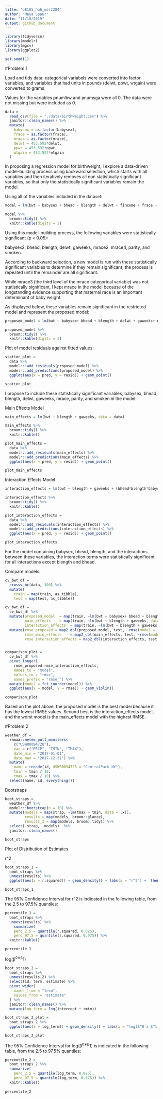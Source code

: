 ```yaml
---
title: "p8105_hw6_mss2284"
author: "Maya Spaur"
date: "11/16/2019"
output: github_document
---
```


```r
library(tidyverse)
library(modelr)
library(mgcv)
library(ggplot2)

set.seed(1)
```

#Problem 1

Load and tidy data: categorical variabels were converted into factor variables, and variables that had units in pounds (delwt, ppwt, wtgain) were converted to grams.

Values for the variables pnumlbw and pnumsga were all 0. The data were not missing but were included as 0.

```r
data = 
  read_csv(file = "./data/birthweight.csv") %>%
  janitor::clean_names() %>%
  mutate(
    babysex = as.factor(babysex),
    frace = as.factor(frace),
    mrace = as.factor(mrace),
    delwt = 453.592*delwt,
    ppwt = 453.592*ppwt,
    wtgain = 453.592*wtgain
  )

```

In proposing a regression model for birthweight, I explore a data-driven model-building process using backward selection, which starts with all variables and then iteratively removes all non statistically significant variables, so that only the statistically significant variables remain the model.

Using all of the variables included in the dataset:

```r
model = lm(bwt ~ babysex + bhead + blength + delwt + fincome + frace + gaweeks + malform + menarche + mheight + momage + mrace + parity + pnumlbw + pnumsga + ppbmi + ppwt + smoken + wtgain, data = data)

model %>%
  broom::tidy() %>%
  knitr::kable(digits = 2)
```

Using this model-building process, the following variables were statistically significant (p < 0.05):

babysex2, bhead, blength, delwt, gaweeks, mrace2, mrace4, parity, and smoken.

According to backward selection, a new model is run with these statistically significant variables to determine if they remain significant; the process is repeated until the remainder are all significant. 

While mrace3 (the third level of the mrace categorical variable) was not statistically significant, I kept mrace in the model because of the longstanding evidence supporting that maternal race is an important determinant of baby weight.

As displayed below, these variables remain significant in the restricted model and represent the proposed model: 

```r

proposed_model = lm(bwt ~ babysex+ bhead + blength + delwt + gaweeks+ mrace + parity + smoken, data = data)

proposed_model %>%
  broom::tidy() %>%
  knitr::kable(digits = 2)

```

Plot of model residuals against fitted values:

```r
scatter_plot =
  data %>% 
  modelr::add_residuals(proposed_model) %>% 
  modelr::add_predictions(proposed_model) %>%
  ggplot(aes(x = pred, y = resid)) + geom_point()

scatter_plot
```

I propose to include these statistically significant variables, babysex, bhead, blength, delwt, gaweeks, mrace, parity, and smoken in the model.


Main Effects Model

```r

main_effects = lm(bwt ~ blength + gaweeks, data = data)

main_effects %>%
  broom::tidy() %>%
  knitr::kable()

plot_main_effects =
  data %>% 
  modelr::add_residuals(main_effects) %>%
  modelr::add_predictions(main_effects) %>%
  ggplot(aes(x = pred, y = resid)) + geom_point()

plot_main_effects
```

Interaction Effects Model

```r

interaction_effects = lm(bwt ~ blength + gaweeks + (bhead*blength*babysex), data = data)

interaction_effects %>%
  broom::tidy() %>%
  knitr::kable()

plot_interaction_effects =
  data %>% 
  modelr::add_residuals(interaction_effects) %>%
  modelr::add_predictions(interaction_effects) %>%
  ggplot(aes(x = pred, y = resid)) + geom_point()

plot_interaction_effects
```

For the model containing babysex, bhead, blength, and the interactions between these variables, the interaction terms were statistically significant for all interactions except blength and bhead.

Compare models:

```r
cv_bwt_df =
  crossv_mc(data, 100) %>%
  mutate(
    train = map(train, as_tibble),
    test = map(test, as_tibble))

cv_bwt_df = 
  cv_bwt_df %>% 
  mutate(proposed_model  = map(train, ~lm(bwt ~ babysex+ bhead + blength + delwt + gaweeks+ mrace + parity + smoken, data = .x)),
         main_effects    = map(train, ~lm(bwt ~ blength + gaweeks, data = .x)),
         interaction_effects  = map(train, ~lm(bwt ~ blength + gaweeks + (bhead*blength*babysex), data = .x))) %>% 
  mutate(rmse_proposed = map2_dbl(proposed_model, test, ~rmse(model = .x, data = .y)),
         rmse_main_effects    = map2_dbl(main_effects, test, ~rmse(model = .x, data = .y)),
         rmse_interaction_effects = map2_dbl(interaction_effects, test, ~rmse(model = .x, data = .y)))


comparison_plot = 
  cv_bwt_df %>% 
  pivot_longer(
    rmse_proposed:rmse_interaction_effects,
    names_to = "model", 
    values_to = "rmse",
    names_prefix = "rmse_") %>% 
  mutate(model = fct_inorder(model)) %>% 
  ggplot(aes(x = model, y = rmse)) + geom_violin()

comparison_plot
```


Based on the plot above, the proposed model is the best model because it has the lowest RMSE values. Second best is the interaction_effects model, and the worst model is the main_effects model with the highest RMSE.

#Problem 2


```r
weather_df = 
  rnoaa::meteo_pull_monitors(
    c("USW00094728"),
    var = c("PRCP", "TMIN", "TMAX"), 
    date_min = "2017-01-01",
    date_max = "2017-12-31") %>%
  mutate(
    name = recode(id, USW00094728 = "CentralPark_NY"),
    tmin = tmin / 10,
    tmax = tmax / 10) %>%
  select(name, id, everything())

```

Bootstraps

```r
boot_straps = 
  weather_df %>% 
  modelr::bootstrap(n = 10) %>%
  mutate(models = map(strap, ~lm(tmax ~ tmin, data = .x)),
         results = map(models, broom::glance),
         results_2 = map(models, broom::tidy)) %>%
  select(-strap, -models)  %>%
  janitor::clean_names()

boot_straps
```


Plot of Distribution of Estimates


r^2
```r
boot_straps_1 =
  boot_straps %>% 
  unnest(results) %>%
  ggplot(aes(x = r.squared)) + geom_density() + labs(x = "r^2") +  theme_minimal()

boot_straps_1

```

The 95% Confidence Interval for r^2 is indicated in the following table, from the 2.5 to 97.5% quantiles:

```r
percentile_1 = 
  boot_straps %>% 
  unnest(results) %>%
    summarize(
    perc_2.5 = quantile(r.squared, 0.025),
    perc_97.5 = quantile(r.squared, 0.975)) %>%
  knitr::kable()

percentile_1
```




log(β^0∗β^1)

```r
boot_straps_2 =
  boot_straps %>% 
  unnest(results_2) %>%
  select(id, term, estimate) %>%
  pivot_wider(
    names_from = "term",
    values_from = "estimate"
  ) %>%
  janitor::clean_names() %>%
  mutate(log_term = log(intercept * tmin)) 

boot_straps_2_plot =
  boot_straps_2 %>%
  ggplot(aes(x = log_term)) + geom_density() + labs(x = "log(β^0 x β^1)") + theme_minimal()

boot_straps_2_plot

```

The 95% Confidence Interval for log(β^0∗β^1) is indicated in the following table, from the 2.5 to 97.5% quantiles:

```r
percentile_2 = 
  boot_straps_2 %>%
  summarize(
    perc_2.5 = quantile(log_term, 0.025),
    perc_97.5 = quantile(log_term, 0.975)) %>%
  knitr::kable()
  
percentile_2  

```


